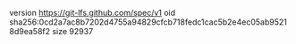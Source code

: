 version https://git-lfs.github.com/spec/v1
oid sha256:0cd2a7ac8b7202d4755a94829cfcb718fedc1cac5b2e4ec05ab95218d9ea58f2
size 92937
